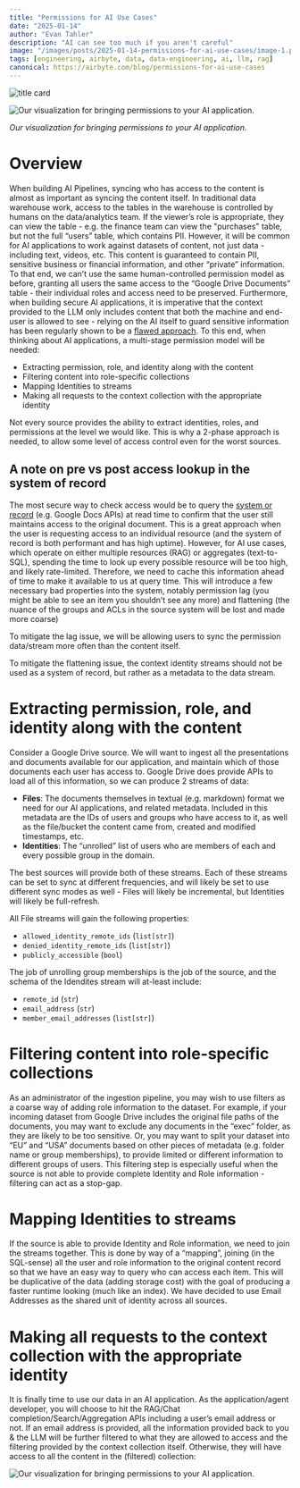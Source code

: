 ```yaml
---
title: "Permissions for AI Use Cases"
date: "2025-01-14"
author: "Evan Tahler"
description: "AI can see too much if you aren't careful"
image: "/images/posts/2025-01-14-permissions-for-ai-use-cases/image-1.png"
tags: [engineering, airbyte, data, data-engineering, ai, llm, rag]
canonical: https://airbyte.com/blog/permissions-for-ai-use-cases
---
```


<Image
  alt="title card"
  src="/images/posts/2025-01-14-permissions-for-ai-use-cases/image-1.png"
  width={1280}
  height={700}
/>

<Image
  alt="Our visualization for bringing permissions to your AI application."
  src="/images/posts/2025-01-14-permissions-for-ai-use-cases/image-2.png"
  width={1280}
  height={700}
/>

_Our visualization for bringing permissions to your AI application._

# Overview

When building AI Pipelines, syncing who has access to the content is almost as important as syncing the content itself. In traditional data warehouse work, access to the tables in the warehouse is controlled by humans on the data/analytics team. If the viewer’s role is appropriate, they can view the table - e.g. the finance team can view the "purchases" table, but not the full “users” table, which contains PII. However, it will be common for AI applications to work against datasets of content, not just data - including text, videos, etc. This content is guaranteed to contain PII, sensitive business or financial information, and other “private” information. To that end, we can’t use the same human-controlled permission model as before, granting all users the same access to the “Google Drive Documents” table - their individual roles and access need to be preserved. Furthermore, when building secure AI applications, it is imperative that the context provided to the LLM only includes content that both the machine and end-user is allowed to see - relying on the AI itself to guard sensitive information has been regularly shown to be a [flawed approach](https://genai.owasp.org/llmrisk/llm062025-excessive-agency/). To this end, when thinking about AI applications, a multi-stage permission model will be needed:

- Extracting permission, role, and identity along with the content
- Filtering content into role-specific collections
- Mapping Identities to streams
- Making all requests to the context collection with the appropriate identity

Not every source provides the ability to extract identities, roles, and permissions at the level we would like. This is why a 2-phase approach is needed, to allow some level of access control even for the worst sources.

## A note on pre vs post access lookup in the system of record

The most secure way to check access would be to query the [system or record](https://research.google/pubs/zanzibar-googles-consistent-global-authorization-system/) (e.g. Google Docs APIs) at read time to confirm that the user still maintains access to the original document. This is a great approach when the user is requesting access to an individual resource (and the system of record is both performant and has high uptime). However, for AI use cases, which operate on either multiple resources (RAG) or aggregates (text-to-SQL), spending the time to look up every possible resource will be too high, and likely rate-limited. Therefore, we need to cache this information ahead of time to make it available to us at query time. This will introduce a few necessary bad properties into the system, notably permission lag (you might be able to see an item you shouldn’t see any more) and flattening (the nuance of the groups and ACLs in the source system will be lost and made more coarse)

To mitigate the lag issue, we will be allowing users to sync the permission data/stream more often than the content itself.

To mitigate the flattening issue, the context identity streams should not be used as a system of record, but rather as a metadata to the data stream.

# Extracting permission, role, and identity along with the content

Consider a Google Drive source. We will want to ingest all the presentations and documents available for our application, and maintain which of those documents each user has access to. Google Drive does provide APIs to load all of this information, so we can produce 2 streams of data:

- **Files**: The documents themselves in textual (e.g. markdown) format we need for our AI applications, and related metadata. Included in this metadata are the IDs of users and groups who have access to it, as well as the file/bucket the content came from, created and modified timestamps, etc.
- **Identities**: The “unrolled” list of users who are members of each and every possible group in the domain.

The best sources will provide both of these streams. Each of these streams can be set to sync at different frequencies, and will likely be set to use different sync modes as well - Files will likely be incremental, but Identities will likely be full-refresh.

All File streams will gain the following properties:

- `allowed_identity_remote_ids` (`list[str]`)
- `denied_identity_remote_ids` (`list[str]`)
- `publicly_accessible` (`bool`)

The job of unrolling group memberships is the job of the source, and the schema of the Idendites stream will at-least include:

- `remote_id` (`str`)
- `email_address` (`str`)
- `member_email_addresses` (`list[str]`)

# Filtering content into role-specific collections

As an administrator of the ingestion pipeline, you may wish to use filters as a coarse way of adding role information to the dataset. For example, if your incoming dataset from Google Drive includes the original file paths of the documents, you may want to exclude any documents in the “exec” folder, as they are likely to be too sensitive. Or, you may want to split your dataset into “EU” and “USA” documents based on other pieces of metadata (e.g. folder name or group memberships), to provide limited or different information to different groups of users. This filtering step is especially useful when the source is not able to provide complete Identity and Role information - filtering can act as a stop-gap.

# Mapping Identities to streams

If the source is able to provide Identity and Role information, we need to join the streams together. This is done by way of a “mapping”, joining (in the SQL-sense) all the user and role information to the original content record so that we have an easy way to query who can access each item. This will be duplicative of the data (adding storage cost) with the goal of producing a faster runtime looking (much like an index). We have decided to use Email Addresses as the shared unit of identity across all sources.

# Making all requests to the context collection with the appropriate identity

It is finally time to use our data in an AI application. As the application/agent developer, you will choose to hit the RAG/Chat completion/Search/Aggregation APIs including a user’s email address or not. If an email address is provided, all the information provided back to you & the LLM will be further filtered to what they are allowed to access and the filtering provided by the context collection itself. Otherwise, they will have access to all the content in the (filtered) collection:

<Image
  alt="Our visualization for bringing permissions to your AI application."
  src="/images/posts/2025-01-14-permissions-for-ai-use-cases/image-3.png"
  width={1280}
  height={700}
/>
